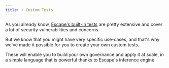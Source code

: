 ```yaml
---
title: ⚡ Custom Tests
---
```


As you already know, [Escape's built-in tests](../vulnerabilities) are pretty extensive and cover a lot of security vulnerabilities and concerns.

But we know that you might have very specific use-cases, and that's why we've made it possible for you to create your own custom tests.

These will enable you to build your own governance and apply it at scale, in a simple language that is powerful thanks to Escape's inference engine.

